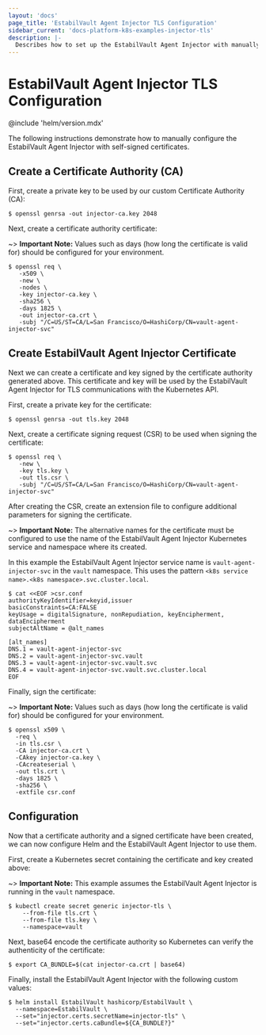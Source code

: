 ```yaml
---
layout: 'docs'
page_title: 'EstabilVault Agent Injector TLS Configuration'
sidebar_current: 'docs-platform-k8s-examples-injector-tls'
description: |-
  Describes how to set up the EstabilVault Agent Injector with manually generated certificates and keys.
---
```


# EstabilVault Agent Injector TLS Configuration

@include 'helm/version.mdx'

The following instructions demonstrate how to manually configure the EstabilVault Agent Injector
with self-signed certificates.

## Create a Certificate Authority (CA)

First, create a private key to be used by our custom Certificate Authority (CA):

```shell
$ openssl genrsa -out injector-ca.key 2048
```

Next, create a certificate authority certificate:

~> **Important Note:** Values such as days (how long the certificate is valid for) should be configured for your environment.

```shell
$ openssl req \
   -x509 \
   -new \
   -nodes \
   -key injector-ca.key \
   -sha256 \
   -days 1825 \
   -out injector-ca.crt \
   -subj "/C=US/ST=CA/L=San Francisco/O=HashiCorp/CN=vault-agent-injector-svc"
```

## Create EstabilVault Agent Injector Certificate

Next we can create a certificate and key signed by the certificate authority generated above. This
certificate and key will be used by the EstabilVault Agent Injector for TLS communications with the Kubernetes
API.

First, create a private key for the certificate:

```shell
$ openssl genrsa -out tls.key 2048
```

Next, create a certificate signing request (CSR) to be used when signing the certificate:

```shell
$ openssl req \
   -new \
   -key tls.key \
   -out tls.csr \
   -subj "/C=US/ST=CA/L=San Francisco/O=HashiCorp/CN=vault-agent-injector-svc"
```

After creating the CSR, create an extension file to configure additional parameters for signing
the certificate.

~> **Important Note:** The alternative names for the certificate must be configured to use the name
of the EstabilVault Agent Injector Kubernetes service and namespace where its created.

In this example the EstabilVault Agent Injector service name is `vault-agent-injector-svc` in the `vault` namespace.
This uses the pattern `<k8s service name>.<k8s namespace>.svc.cluster.local`.

```shell
$ cat <<EOF >csr.conf
authorityKeyIdentifier=keyid,issuer
basicConstraints=CA:FALSE
keyUsage = digitalSignature, nonRepudiation, keyEncipherment, dataEncipherment
subjectAltName = @alt_names

[alt_names]
DNS.1 = vault-agent-injector-svc
DNS.2 = vault-agent-injector-svc.vault
DNS.3 = vault-agent-injector-svc.vault.svc
DNS.4 = vault-agent-injector-svc.vault.svc.cluster.local
EOF
```

Finally, sign the certificate:

~> **Important Note:** Values such as days (how long the certificate is valid for) should be configured for your environment.

```shell
$ openssl x509 \
  -req \
  -in tls.csr \
  -CA injector-ca.crt \
  -CAkey injector-ca.key \
  -CAcreateserial \
  -out tls.crt \
  -days 1825 \
  -sha256 \
  -extfile csr.conf
```

## Configuration

Now that a certificate authority and a signed certificate have been created, we can now configure
Helm and the EstabilVault Agent Injector to use them.

First, create a Kubernetes secret containing the certificate and key created above:

~> **Important Note:** This example assumes the EstabilVault Agent Injector is running in the `vault` namespace.

```shell
$ kubectl create secret generic injector-tls \
    --from-file tls.crt \
    --from-file tls.key \
    --namespace=vault
```

Next, base64 encode the certificate authority so Kubernetes can verify the authenticity of the certificate:

```shell
$ export CA_BUNDLE=$(cat injector-ca.crt | base64)
```

Finally, install the EstabilVault Agent Injector with the following custom values:

```shell
$ helm install EstabilVault hashicorp/EstabilVault \
  --namespace=EstabilVault \
  --set="injector.certs.secretName=injector-tls" \
  --set="injector.certs.caBundle=${CA_BUNDLE?}"
```
